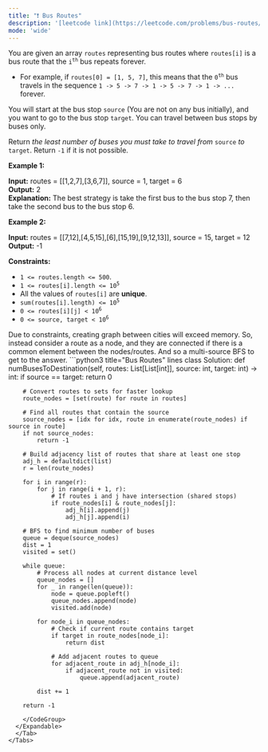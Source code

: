```yaml
---
title: "❗️ Bus Routes"
description: '[leetcode link](https://leetcode.com/problems/bus-routes/description/)'
mode: 'wide'
---
```

<Tabs>
  <Tab title="Question" icon="circle-question" iconType="regular">
    <Card>
      <p>You are given an array <code>routes</code> representing bus routes where <code>routes[i]</code> is a bus route that the <code>i<sup>th</sup></code> bus repeats forever.</p>  <ul>  <li>For example, if <code>routes[0] = [1, 5, 7]</code>, this means that the <code>0<sup>th</sup></code> bus travels in the sequence <code>1 -&gt; 5 -&gt; 7 -&gt; 1 -&gt; 5 -&gt; 7 -&gt; 1 -&gt; ...</code> forever.</li> </ul>  <p>You will start at the bus stop <code>source</code> (You are not on any bus initially), and you want to go to the bus stop <code>target</code>. You can travel between bus stops by buses only.</p>  <p>Return <em>the least number of buses you must take to travel from </em><code>source</code><em> to </em><code>target</code>. Return <code>-1</code> if it is not possible.</p>   <p><strong class="example">Example 1:</strong></p>   <strong>Input:</strong> routes = [[1,2,7],[3,6,7]], source = 1, target = 6 <br/> <strong>Output:</strong> 2 <br/> <strong>Explanation:</strong> The best strategy is take the first bus to the bus stop 7, then take the second bus to the bus stop 6.   <p><strong class="example">Example 2:</strong></p>   <strong>Input:</strong> routes = [[7,12],[4,5,15],[6],[15,19],[9,12,13]], source = 15, target = 12 <br/> <strong>Output:</strong> -1      <p><strong>Constraints:</strong></p>  <ul>  <li><code>1 &lt;= routes.length &lt;= 500</code>.</li>  <li><code>1 &lt;= routes[i].length &lt;= 10<sup>5</sup></code></li>  <li>All the values of <code>routes[i]</code> are <strong>unique</strong>.</li>  <li><code>sum(routes[i].length) &lt;= 10<sup>5</sup></code></li>  <li><code>0 &lt;= routes[i][j] &lt; 10<sup>6</sup></code></li>  <li><code>0 &lt;= source, target &lt; 10<sup>6</sup></code></li> </ul> 
    </Card>
  </Tab>
  <Tab title="Solution" icon="lightbulb" iconType="regular" >
    <Card>
      Due to constraints, creating graph between cities will exceed memory. So, instead consider a route as a node, and they are connected if there is a common element between the nodes/routes. And so a multi-source BFS to get to the answer.
</Card>
  <Expandable title="code">
    <CodeGroup dropdown>
```python3 title="Bus Routes" lines
class Solution:
    def numBusesToDestination(self, routes: List[List[int]], source: int, target: int) -> int:
        if source == target:
            return 0
    
        # Convert routes to sets for faster lookup
        route_nodes = [set(route) for route in routes]
        
        # Find all routes that contain the source
        source_nodes = [idx for idx, route in enumerate(route_nodes) if source in route]
        if not source_nodes:
            return -1
        
        # Build adjacency list of routes that share at least one stop
        adj_h = defaultdict(list)
        r = len(route_nodes)
        
        for i in range(r):
            for j in range(i + 1, r):
                # If routes i and j have intersection (shared stops)
                if route_nodes[i] & route_nodes[j]:
                    adj_h[i].append(j)
                    adj_h[j].append(i)
        
        # BFS to find minimum number of buses
        queue = deque(source_nodes)
        dist = 1
        visited = set()
        
        while queue:
            # Process all nodes at current distance level
            queue_nodes = []
            for _ in range(len(queue)):
                node = queue.popleft()
                queue_nodes.append(node)
                visited.add(node)
            
            for node_i in queue_nodes:
                # Check if current route contains target
                if target in route_nodes[node_i]:
                    return dist
                
                # Add adjacent routes to queue
                for adjacent_route in adj_h[node_i]:
                    if adjacent_route not in visited:
                        queue.append(adjacent_route)
            
            dist += 1
        
        return -1
```
    </CodeGroup>
  </Expandable>
  </Tab>
</Tabs>